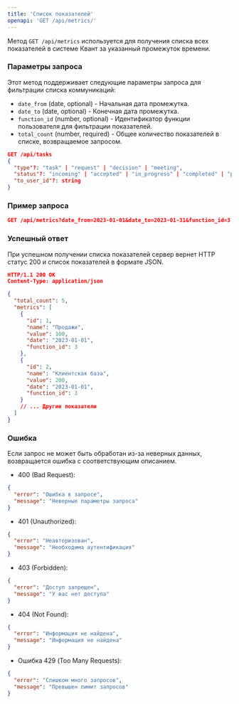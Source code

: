 ```yaml
---
title: 'Список показателей'
openapi: 'GET /api/metrics/'
---
```

Метод `GET /api/metrics` используется для получения списка всех показателей в системе Квант за указанный промежуток времени.

### Параметры запроса

Этот метод поддерживает следующие параметры запроса для фильтрации списка коммуникаций:

- `date_from` (date, optional) - Начальная дата промежутка.
- `date_to` (date, optional) - Конечная дата промежутка.
- `function_id` (number, optional) - Идентификатор функции пользователя для фильтрации показателей.
- `total_count` (number, required) - Общее количество показателей в списке, возвращаемое запросом.

```json
GET /api/tasks
{
  "type"?: "task" | "request" | "decision" | "meeting",
  "status"?: "incoming" | "accepted" | "in_progress" | "completed" | "planned",
  "to_user_id"?: string
}
```
### Пример запроса
```json
GET /api/metrics?date_from=2023-01-01&date_to=2023-01-31&function_id=3
```

### Успешный ответ
При успешном получении списка показателей сервер вернет HTTP статус 200 и список показателей в формате JSON.

```json
HTTP/1.1 200 OK
Content-Type: application/json

{
  "total_count": 5,
  "metrics": [
    {
      "id": 1,
      "name": "Продажи",
      "value": 100,
      "date": "2023-01-01",
      "function_id": 3
    },
    {
      "id": 2,
      "name": "Клиентская база",
      "value": 200,
      "date": "2023-01-01",
      "function_id": 3
    }
    // ... Другие показатели
  ]
}
```

### Ошибка
Если запрос не может быть обработан из-за неверных данных, возвращается ошибка с соответствующим описанием.

- 400 (Bad Request):
```json
{
  "error": "Ошибка в запросе",
  "message": "Неверные параметры запроса"
}
```

- 401 (Unauthorized):
```json
{
  "error": "Неавторизован",
  "message": "Необходима аутентификация"
}
```
- 403 (Forbidden):
```json
{
  "error": "Доступ запрещен",
  "message": "У вас нет доступа"
}
```
- 404 (Not Found):
```json
{
  "error": "Информация не найдена",
  "message": "Информация не найдена"
}
```
- Ошибка 429 (Too Many Requests):
```json
{
  "error": "Слишком много запросов",
  "message": "Превышен лимит запросов"
}
```